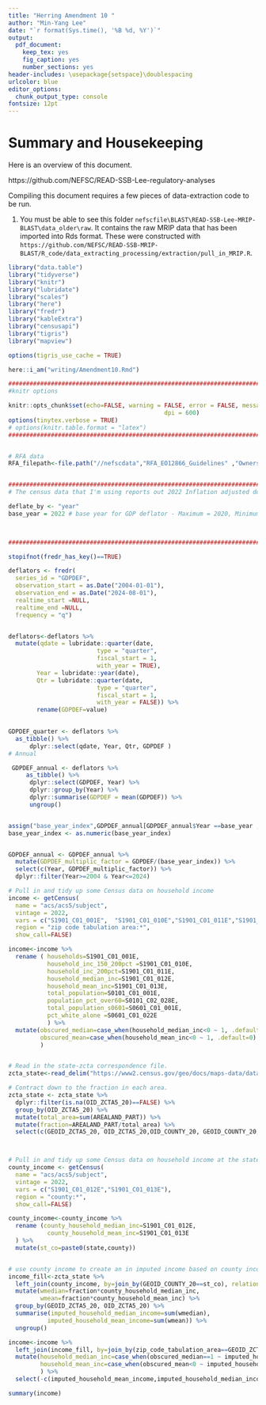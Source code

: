 ```yaml
---
title: "Herring Amendment 10 "
author: "Min-Yang Lee"
date: "`r format(Sys.time(), '%B %d, %Y')`"
output:
  pdf_document:
    keep_tex: yes
    fig_caption: yes
    number_sections: yes
header-includes: \usepackage{setspace}\doublespacing
urlcolor: blue
editor_options:
  chunk_output_type: console
fontsize: 12pt
---
```


# Summary and Housekeeping
Here is an overview of this document.

https://github.com/NEFSC/READ-SSB-Lee-regulatory-analyses

Compiling this document requires a few pieces of data-extraction code to be run. 

1.  You must be able to see this folder ``nefscfile\BLAST\READ-SSB-Lee-MRIP-BLAST\data_older\raw``. It contains the raw MRIP data that has been imported into Rds format. These were constructed with ``https://github.com/NEFSC/READ-SSB-MRIP-BLAST/R_code/data_extracting_processing/extraction/pull_in_MRIP.R``.  






\clearpage

 <!---- 
 The global_options chunk loads libraries, sets options, figures out if you're on a desktop or server, sets years, and sets graphing options
 --->
```r

library("data.table")
library("tidyverse")
library("knitr")
library("lubridate")
library("scales")
library("here")
library("fredr")
library("kableExtra")
library("censusapi")
library("tigris")
library("mapview")

options(tigris_use_cache = TRUE)

here::i_am("writing/Amendment10.Rmd")

#############################################################################
#knitr options

knitr::opts_chunk$set(echo=FALSE, warning = FALSE, error = FALSE, message = FALSE, comment = FALSE, cache = FALSE, progress = TRUE, verbose = FALSE, 
											dpi = 600)
options(tinytex.verbose = TRUE)
# options(knitr.table.format = "latex")
#############################################################################


# RFA data
RFA_filepath<-file.path("//nefscdata","RFA_EO12866_Guidelines" ,"Ownership Data", "current data and metadata","affiliates_2024_06_01.Rdata")


#############################################################################
# The census data that I'm using reports out 2022 Inflation adjusted dollars. Therefore, it makes sense to adjust everything to base year 2022.

deflate_by <- "year"
base_year = 2022 # base year for GDP deflator - Maximum = 2020, Minimum = 1947  - max(GDPDEF_quarterly$Year)


  
###################################################################################################
```

 <!----  The Get_Deflators chunk loads the GDPDEF series from the internet so you can deflate.  --->
```r
stopifnot(fredr_has_key()==TRUE)

deflators <- fredr(
  series_id = "GDPDEF",
  observation_start = as.Date("2004-01-01"),
  observation_end = as.Date("2024-08-01"),
  realtime_start =NULL,
  realtime_end =NULL,
  frequency = "q")


deflators<-deflators %>%
  mutate(qdate = lubridate::quarter(date, 
                         type = "quarter",
                         fiscal_start = 1,
                         with_year = TRUE),
        Year = lubridate::year(date),
        Qtr = lubridate::quarter(date, 
                         type = "quarter",
                         fiscal_start = 1,
                         with_year = FALSE)) %>%
        rename(GDPDEF=value)

         
GDPDEF_quarter <- deflators %>%
  as_tibble() %>%
      dplyr::select(qdate, Year, Qtr, GDPDEF )
# Annual

 GDPDEF_annual <- deflators %>%
     as_tibble() %>%
      dplyr::select(GDPDEF, Year) %>%
      dplyr::group_by(Year) %>%
      dplyr::summarise(GDPDEF = mean(GDPDEF)) %>%
      ungroup() 


assign("base_year_index",GDPDEF_annual[GDPDEF_annual$Year ==base_year ,"GDPDEF"])
base_year_index <- as.numeric(base_year_index)


GDPDEF_annual <- GDPDEF_annual %>%
  mutate(GDPDEF_multiplic_factor = GDPDEF/(base_year_index)) %>%
  select(c(Year, GDPDEF_multiplic_factor)) %>%
  dplyr::filter(Year>=2004 & Year<=2024)

```

 <!----  Get Census data -- 2022 ACS income and percent non-white  --->
```r
# Pull in and tidy up some Census data on household income
income <- getCensus(
  name = "acs/acs5/subject",
  vintage = 2022,
  vars = c("S1901_C01_001E",  "S1901_C01_010E","S1901_C01_011E","S1901_C01_012E","S1901_C01_013E","S0101_C01_001E", "S0101_C02_028E","S0601_C01_001E","S0601_C01_022E"),
  region = "zip code tabulation area:*", 
  show_call=FALSE)

income<-income %>%
  rename ( households=S1901_C01_001E,
           household_inc_150_200pct =S1901_C01_010E,
           household_inc_200pct=S1901_C01_011E,
           household_median_inc=S1901_C01_012E, 
           household_mean_inc=S1901_C01_013E,
           total_population=S0101_C01_001E,
           population_pct_over60=S0101_C02_028E,
           total_population_s0601=S0601_C01_001E,
           pct_white_alone =S0601_C01_022E
           ) %>%
  mutate(obscured_median=case_when(household_median_inc<0 ~ 1, .default=0),
         obscured_mean=case_when(household_mean_inc<0 ~ 1, .default=0)
         )


# Read in the state-zcta correspondence file.
zcta_state<-read_delim("https://www2.census.gov/geo/docs/maps-data/data/rel2020/zcta520/tab20_zcta520_county20_natl.txt", delim="|", guess_max=2000)

# Contract down to the fraction in each area.
zcta_state <- zcta_state %>%
  dplyr::filter(is.na(OID_ZCTA5_20)==FALSE) %>%
  group_by(OID_ZCTA5_20) %>%
  mutate(total_area=sum(AREALAND_PART)) %>%
  mutate(fraction=AREALAND_PART/total_area) %>%
  select(c(GEOID_ZCTA5_20, OID_ZCTA5_20,OID_COUNTY_20, GEOID_COUNTY_20, fraction))



# Pull in and tidy up some Census data on household income at the state level
county_income <- getCensus(
  name = "acs/acs5/subject",
  vintage = 2022,
  vars = c("S1901_C01_012E","S1901_C01_013E"),
  region = "county:*", 
  show_call=FALSE)

county_income<-county_income %>%
  rename (county_household_median_inc=S1901_C01_012E, 
           county_household_mean_inc=S1901_C01_013E
  ) %>%
  mutate(st_co=paste0(state,county))


# use county income to create an in imputed income based on county income
income_fill<-zcta_state %>%
  left_join(county_income, by=join_by(GEOID_COUNTY_20==st_co), relationship="many-to-one") %>%
  mutate(wmedian=fraction*county_household_median_inc,
         wmean=fraction*county_household_mean_inc) %>%
  group_by(GEOID_ZCTA5_20, OID_ZCTA5_20) %>%
  summarise(imputed_household_median_income=sum(wmedian),
           imputed_household_mean_income=sum(wmean)) %>%
  ungroup()

income<-income %>%
  left_join(income_fill, by=join_by(zip_code_tabulation_area==GEOID_ZCTA5_20), relationship="one-to-one")%>%
  mutate(household_median_inc=case_when(obscured_median==1 ~ imputed_household_median_income, .default=household_median_inc),
         household_mean_inc=case_when(obscured_mean<0 ~ imputed_household_mean_income, .default=household_mean_inc)
         ) %>%
  select(-c(imputed_household_mean_income,imputed_household_median_income))

summary(income)
```


